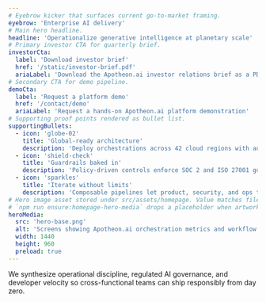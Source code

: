```yaml
---
# Eyebrow kicker that surfaces current go-to-market framing.
eyebrow: 'Enterprise AI delivery'
# Main hero headline.
headline: 'Operationalize generative intelligence at planetary scale'
# Primary investor CTA for quarterly brief.
investorCta:
  label: 'Download investor brief'
  href: '/static/investor-brief.pdf'
  ariaLabel: 'Download the Apotheon.ai investor relations brief as a PDF'
# Secondary CTA for demo pipeline.
demoCta:
  label: 'Request a platform demo'
  href: '/contact/demo'
  ariaLabel: 'Request a hands-on Apotheon.ai platform demonstration'
# Supporting proof points rendered as bullet list.
supportingBullets:
  - icon: 'globe-02'
    title: 'Global-ready architecture'
    description: 'Deploy orchestrations across 42 cloud regions with automated compliance rails.'
  - icon: 'shield-check'
    title: 'Guardrails baked in'
    description: 'Policy-driven controls enforce SOC 2 and ISO 27001 guardrails before launch.'
  - icon: 'sparkles'
    title: 'Iterate without limits'
    description: 'Composable pipelines let product, security, and ops teams ship daily.'
# Hero image asset stored under src/assets/homepage. Value matches file name.
# `npm run ensure:homepage-hero-media` drops a placeholder when artwork is missing.
heroMedia:
  src: 'hero-base.png'
  alt: 'Screens showing Apotheon.ai orchestration metrics and workflow canvas'
  width: 1440
  height: 960
  preload: true
---
```


We synthesize operational discipline, regulated AI governance, and developer velocity so cross-functional teams can ship responsibly from day zero.
